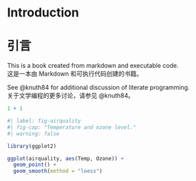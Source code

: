 # Introduction  
# 引言

This is a book created from markdown and executable code.  
这是一本由 Markdown 和可执行代码创建的书籍。

See @knuth84 for additional discussion of literate programming.  
关于文学编程的更多讨论，请参见 @knuth84。

```r
1 + 1
```

```r
#| label: fig-airquality
#| fig-cap: "Temperature and ozone level."
#| warning: false

library(ggplot2)

ggplot(airquality, aes(Temp, Ozone)) + 
  geom_point() + 
  geom_smooth(method = "loess")
```
